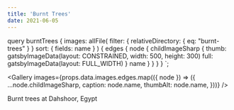 ```yaml
---
title: 'Burnt Trees'
date: 2021-06-05
---
```



  query burntTrees {
    images: allFile(
      filter: { relativeDirectory: { eq: "burnt-trees" } }
      sort: { fields: name }
    ) {
      edges {
        node {
          childImageSharp {
            thumb: gatsbyImageData(layout: CONSTRAINED, width: 500, height: 300)
            full: gatsbyImageData(layout: FULL_WIDTH)
          }
          name
        }
      }
    }
  }
`;

<Gallery
  images={props.data.images.edges.map(({ node }) => ({
    ...node.childImageSharp,
    caption: node.name,
    thumbAlt: node.name,
  }))}
/>

Burnt trees at Dahshoor, Egypt
